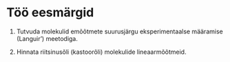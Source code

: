 # Töö eesmärgid

1. Tutvuda molekulid emõõtmete suurusjärgu eksperimentaalse määramise (Languir') meetodiga.

2. Hinnata riitsinusõli (kastoorõli) molekulide lineaarmõõtmeid.
